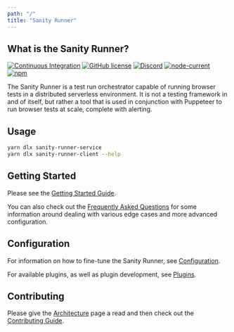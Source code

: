 ```yaml
---
path: "/"
title: "Sanity Runner"
---
```


## What is the Sanity Runner?

[![Continuous Integration](https://github.com/tophat/sanity-runner/actions/workflows/ci.yml/badge.svg)](https://github.com/tophat/sanity-runner/actions/workflows/ci.yml)
[![GitHub license](https://img.shields.io/github/license/tophat/sanity-runner)](https://github.com/tophat/sanity-runner/blob/main/LICENSE)
[![Discord](https://img.shields.io/discord/809577721751142410)](https://discord.gg/YhK3GFcZrk)
[![node-current](https://img.shields.io/node/v/sanity-runner-client)](https://github.com/tophat/sanity-runner)
[![npm](https://img.shields.io/npm/v/sanity-runner-client.svg)](https://www.npmjs.com/package/sanity-runner-client)

The Sanity Runner is a test run orchestrator capable of running browser tests in a distributed serverless environment. It is not a testing framework in and of itself, but rather a tool that is used in conjunction with Puppeteer to run browser tests at scale, complete with alerting.

## Usage

```bash
yarn dlx sanity-runner-service
yarn dlx sanity-runner-client --help
```

## Getting Started

Please see the [Getting Started Guide](./getting-started).

You can also check out the [Frequently Asked Questions](./faq) for some information around dealing with various edge cases and more advanced configuration.

## Configuration

For information on how to fine-tune the Sanity Runner, see [Configuration](./configuration).

For available plugins, as well as plugin development, see [Plugins](./plugins).

## Contributing

Please give the [Architecture](./architecture) page a read and then check out the [Contributing Guide](./contributing).
